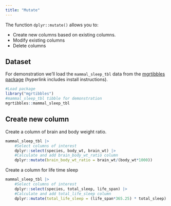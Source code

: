 ```yaml
---
title: "Mutate"
---
```


The function `dplyr::mutate()` allows you to:

- Create new columns based on existing columns.
- Modify existing columns
- Delete columns

## Dataset

For demonstration we'll load the `mammal_sleep_tbl` data from the [mgrtibbles package](/datasets/mgrtibbles.qmd) (hyperlink includes install instructions).

```r
#Load package
library("mgrtibbles")
#mammal_sleep_tbl tibble for demonstration
mgrtibbles::mammal_sleep_tbl
```

## Create new column

Create a column of brain and body weight ratio.

```r
mammal_sleep_tbl |>
    #Select columns of interest
    dplyr::select(species, body_wt, brain_wt) |>
    #Calculate and add brain_body_wt_ratio column
    dplyr::mutate(brain_body_wt_ratio = brain_wt/(body_wt*1000))
```

Create a column for life time sleep

```r
mammal_sleep_tbl |>
    #Select columns of interest
    dplyr::select(species, total_sleep, life_span) |>
    #Calculate and add total_life_sleep column
    dplyr::mutate(total_life_sleep = (life_span*365.25) * total_sleep)
```
